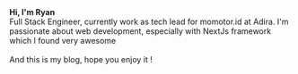 
<div className="leading-8">
  <b>Hi, I'm Ryan</b>
  <br/>
  Full Stack Engineer, currently work as tech lead for <Link href="https://momotor.id" target="_blank">momotor.id</Link> at Adira. 
  I'm passionate about web development, especially with NextJs framework which I found very awesome
  <br/> <br/>And this is my blog, hope you enjoy it !  
</div>